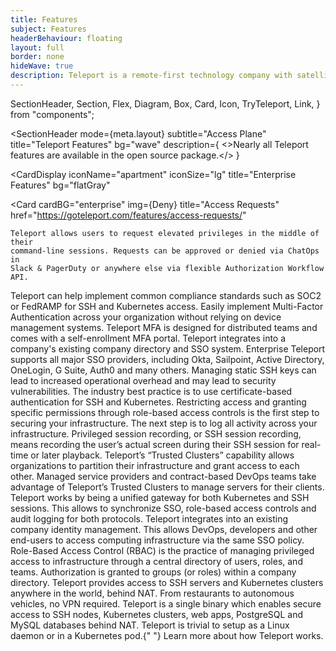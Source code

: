 ```yaml
---
title: Features
subject: Features
headerBehaviour: floating
layout: full
border: none
hideWave: true
description: Teleport is a remote-first technology company with satellite offices in Oakland and Seattle. We enable engineers to quickly access any computing resource anywhere on the planet.
---
```


  SectionHeader,
  Section,
  Flex,
  Diagram,
  Box,
  Card,
  Icon,
  TryTeleport,
  Link,
} from "components";

<SectionHeader
  mode={meta.layout}
  subtitle="Access Plane"
  title="Teleport Features"
  bg="wave"
  description={
    <>Nearly all Teleport features are available in the open source package.</>
  }
></SectionHeader>
<CardDisplay
  iconName="apartment"
  iconSize="lg"
  title="Enterprise Features"
  bg="flatGray"
>
  <Card
    cardBG="enterprise"
    img={Deny}
    title="Access Requests"
    href="https://goteleport.com/features/access-requests/"
  >
    Teleport allows users to request elevated privileges in the middle of their
    command-line sessions. Requests can be approved or denied via ChatOps in
    Slack & PagerDuty or anywhere else via flexible Authorization Workflow API.
  </Card>
  <Card
    cardBG="enterprise"
    img={Kubernetes}
    title="FedRamp & Soc 2"
    href="https://goteleport.com/teleport/how-it-works/fedramp-ssh-kubernetes/"
  >
    Teleport can help implement common compliance standards such as SOC2 or
    FedRAMP for SSH and Kubernetes access.
  </Card>
  <Card
    cardBG="enterprise"
    img={Yubikey}
    title="Per-Session Multi-Factor Authentication"
    href="https://goteleport.com/features/multi-factor-auth/"
  >
    Easily implement Multi-Factor Authentication across your organization
    without relying on device management systems. Teleport MFA is designed for
    distributed teams and comes with a self-enrollment MFA portal.
  </Card>
  <Card
    cardBG="enterprise"
    img={SSO}
    title="Enterprise Single Sign-On (SSO)"
    href="https://goteleport.com/teleport/features/sso-for-ssh/"
  >
    Teleport integrates into a company's existing company directory and SSO
    system. Enterprise Teleport supports all major SSO providers, including
    Okta, Sailpoint, Active Directory, OneLogin, G Suite, Auth0 and many others.
  </Card>
</CardDisplay>
<CardDisplay
  iconName="circleCheck"
  iconSize="lg"
  title="Core Features"
  bg="flatWhite"
>
  <Card
    cardBG="core"
    img={AuthCert}
    title="Certificate Auth for SSH & K8s"
    href="https://goteleport.com/teleport/how-it-works/certificate-based-authentication-ssh-kubernetes/"
  >
    Managing static SSH keys can lead to increased operational overhead and may
    lead to security vulnerabilities. The industry best practice is to use
    certificate-based authentication for SSH and Kubernetes.
  </Card>
  <Card
    cardBG="core"
    img={AuditLog}
    title="Audit Log"
    href="https://goteleport.com/teleport/how-it-works/audit-logging-for-ssh-and-kubernetes/"
  >
    Restricting access and granting specific permissions through role-based
    access controls is the first step to securing your infrastructure. The next
    step is to log all activity across your infrastructure.
  </Card>
  <Card
    cardBG="core"
    img={PlayRecording}
    title="Session Recording"
    href="https://goteleport.com/teleport/how-it-works/audit-logging-for-ssh-and-kubernetes/"
  >
    Privileged session recording, or SSH session recording, means recording the
    user’s actual screen during their SSH session for real-time or later
    playback.
  </Card>
  <Card cardBG="core" img={SSO} title="Trust Federation" href="">
    Teleport’s “Trusted Clusters” capability allows organizations to partition
    their infrastructure and grant access to each other. Managed service
    providers and contract-based DevOps teams take advantage of Teleport’s
    Trusted Clusters to manage servers for their clients.
  </Card>
  <Card
    cardBG="core"
    img={Kubernetes}
    title="Kubernetes Access Management"
    href="https://goteleport.com/teleport/how-it-works/secure-kubernetes-access/"
  >
    Teleport works by being a unified gateway for both Kubernetes and SSH
    sessions. This allows to synchronize SSO, role-based access controls and
    audit logging for both protocols.
  </Card>
  <Card
    cardBG="core"
    img={SSO}
    title="Single Sign-On (SSO)"
    href="https://goteleport.com/teleport/features/sso-for-ssh/"
  >
    Teleport integrates into an existing company identity management. This
    allows DevOps, developers and other end-users to access computing
    infrastructure via the same SSO policy.
  </Card>
  <Card
    cardBG="core"
    img={RoleAccess}
    title="Role-Based Access Controls (RBAC)"
    href="https://goteleport.com/teleport/features/rbac-for-ssh/"
  >
    Role-Based Access Control (RBAC) is the practice of managing privileged
    access to infrastructure through a central directory of users, roles, and
    teams. Authorization is granted to groups (or roles) within a company
    directory.
  </Card>
  <Card
    cardBG="core"
    img={Motherboard}
    title="IoT and Edge Connectivity"
    href="https://goteleport.com/teleport/how-it-works/ssh-kubernetes-access-on-the-edge/"
  >
    Teleport provides access to SSH servers and Kubernetes clusters anywhere in
    the world, behind NAT. From restaurants to autonomous vehicles, no VPN
    required.
  </Card>
</CardDisplay>
<Diagram
  title="How Teleport Works"
  img={AccessPlane}
  alt="a diagram of Teleport's secturity functionality"
  width={1300}
  height={583}
>
  Teleport is a single binary which enables secure access to SSH nodes,
  Kubernetes clusters, web apps, PostgreSQL and MySQL databases behind NAT.
  Teleport is trivial to setup as a Linux daemon or in a Kubernetes pod.{" "}
  <span>
    <Link
      color="light-blue"
      href="https://goteleport.com/teleport/how-it-works/"
    >
      Learn more about how Teleport works.
    </Link>
  </span>
</Diagram>
<TryTeleport />
